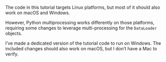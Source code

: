 

::: {.callout-warning title="macOS & Windows Users"}

The code in this tutorial targets Linux platforms, but most of it should also work on macOS and Windows. 

However, Python multiprocessing works differently on those platforms, requiring some changes to leverage multi-processing for the `DataLoader` objects.

I've made a dedicated version of the tutorial code to run on Windows. The included changes should also work on macOS, but I don't have a Mac to verify.

:::